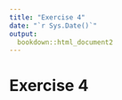 ```yaml
---
title: "Exercise 4"
date: "`r Sys.Date()`"
output: 
  bookdown::html_document2
---
```


# Exercise 4
